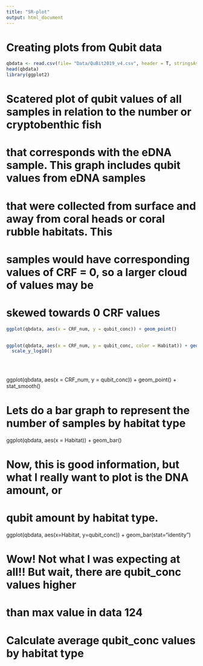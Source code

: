```yaml
---
title: "SR-plot"
output: html_document
---
```

# Creating plots from Qubit data


```r
qbdata <- read.csv(file= "Data/QuBit2019_v4.csv", header = T, stringsAsFactors=F) 
head(qbdata)
library(ggplot2)
```



# Scatered plot of qubit values of all samples in relation to the number or cryptobenthic fish 
# that corresponds with the eDNA sample. This graph includes qubit values from eDNA samples
# that were collected from surface and away from coral heads or coral rubble habitats. This 
# samples would have corresponding values of CRF = 0, so a larger cloud of values may be 
# skewed towards 0 CRF values


```r
ggplot(qbdata, aes(x = CRF_num, y = qubit_conc)) + geom_point()
  
```



```r
ggplot(qbdata, aes(x = CRF_num, y = qubit_conc, color = Habitat)) + geom_point(size = 3, alpha = 0.5) +
  scale_y_log10() 
  
  
  
```




ggplot(qbdata, aes(x = CRF_num, y = qubit_conc)) + geom_point() + stat_smooth()

# Lets do a bar graph to represent the number of samples by habitat type

ggplot(qbdata, aes(x = Habitat)) + geom_bar()

# Now, this is good information, but what I really want to plot is the DNA amount, or 
# qubit amount by habitat type.

ggplot(qbdata, aes(x=Habitat, y=qubit_conc)) +
  geom_bar(stat="identity")

# Wow! Not what I was expecting at all!! But wait, there are qubit_conc values higher
# than max value in data 124

# Calculate average qubit_conc values by habitat type







